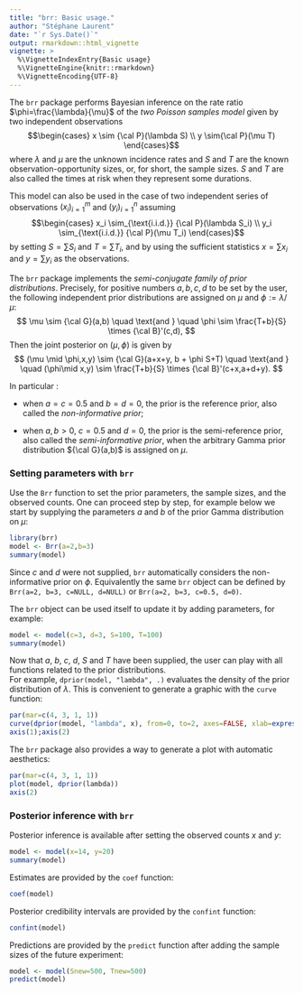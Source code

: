 ```yaml
---
title: "brr: Basic usage."
author: "Stéphane Laurent"
date: "`r Sys.Date()`"
output: rmarkdown::html_vignette
vignette: >
  %\VignetteIndexEntry{Basic usage}
  %\VignetteEngine{knitr::rmarkdown}
  %\VignetteEncoding{UTF-8}
---
```



The `brr` package performs Bayesian inference on the rate ratio $\phi=\frac{\lambda}{\mu}$ of the *two Poisson samples model*  given by two independent observations 
$$\begin{cases}
x \sim {\cal P}(\lambda S) \\ 
y \sim{\cal P}(\mu T)
\end{cases}$$ 
where $\lambda$ and $\mu$ are 
the unknown incidence rates and $S$ and $T$ are the known observation-opportunity
sizes, or, for short, the sample sizes. $S$ and $T$ are also called the times at risk when they represent some durations.

This model can also be used in the case of two independent series of observations 
$(x_i)_{i=1}^m$ and $(y_i)_{i=1}^n$ assuming 
$$\begin{cases}
x_i \sim_{\text{i.i.d.}} {\cal P}(\lambda S_i) \\ 
y_i \sim_{\text{i.i.d.}} {\cal P}(\mu T_i)
\end{cases}$$ 
by setting $S=\sum S_i$ and $T= \sum T_i$, and by using the sufficient statistics 
$x=\sum x_i$ and $y=\sum y_i$ as the observations.

The `brr` package implements the *semi-conjugate family of prior distributions*. 
 Precisely, for positive numbers $a,b,c,d$ to be set by the user, the following independent prior distributions are assigned on $\mu$ and $\phi:=\lambda/\mu$:
$$
\mu \sim {\cal G}(a,b) \quad \text{and } \quad \phi \sim  \frac{T+b}{S} \times {\cal B}'(c,d),
$$
Then the joint posterior on $(\mu,\phi)$ is given by  
$$
(\mu \mid \phi,x,y) \sim {\cal G}(a+x+y, b + \phi S+T) 
\quad \text{and } \quad (\phi\mid x,y) \sim \frac{T+b}{S} \times {\cal B}'(c+x,a+d+y). 
$$

In particular :

- when $a=c=0.5$ and $b=d=0$, the prior is the reference prior, also called the *non-informative prior*;

* when $a,b>0$, $c=0.5$ and $d=0$, the prior is the semi-reference prior, 
also called the *semi-informative prior*, when the arbitrary 
Gamma prior distribution ${\cal G}(a,b)$ is assigned on $\mu$. 

### Setting parameters with `brr`

Use the `Brr` function to set the prior parameters, the sample sizes, and the observed counts. One can proceed step by step, for example below we start by supplying the parameters $a$ and $b$ of the prior Gamma distribution on $\mu$:

```r
library(brr)
model <- Brr(a=2,b=3)
summary(model)
```

Since $c$ and $d$ were not supplied, `brr` automatically considers the non-informative prior on $\phi$. Equivalently the same `brr` object can be defined by 
`Brr(a=2, b=3, c=NULL, d=NULL)` or `Brr(a=2, b=3, c=0.5, d=0)`. 

The `brr` object can be used itself to  update it by adding parameters, for example: 

```r
model <- model(c=3, d=3, S=100, T=100)
summary(model)
```

Now that $a$, $b$, $c$, $d$, $S$ and $T$ have been supplied, the user can play with all functions related to the prior distributions.  
For example, `dprior(model, "lambda", .)` evaluates the density of the prior distribution of $\lambda$. This is convenient to generate a graphic with the `curve` function:

```r
par(mar=c(4, 3, 1, 1))
curve(dprior(model, "lambda", x), from=0, to=2, axes=FALSE, xlab=expression(lambda), ylab=NA)
axis(1);axis(2)
```

The `brr` package also provides a way to generate a plot with automatic aesthetics:

```r
par(mar=c(4, 3, 1, 1))
plot(model, dprior(lambda))
axis(2)
```


### Posterior inference with `brr` 

Posterior inference is available after setting the observed counts $x$ and $y$:

```r
model <- model(x=14, y=20)
summary(model)
```

Estimates are provided by the `coef` function:

```r
coef(model)
```


Posterior credibility intervals are provided by the `confint` function:

```r
confint(model) 
```


Predictions are provided by the `predict` function after adding the sample sizes of the future experiment:

```r
model <- model(Snew=500, Tnew=500)
predict(model)
```

